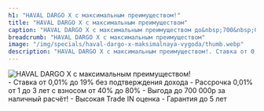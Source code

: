 ```yaml
---
h1: "HAVAL DARGO X с максимальным преимуществом!"
title: "HAVAL DARGO X с максимальным преимуществом"
caption: "HAVAL DARGO X с максимальным преимуществом до&nbsp;700&nbsp;000р!"
breadcrumb: "HAVAL DARGO X с максимальным преимуществом"
image: "/img/specials/haval-dargo-x-maksimalnaya-vygoda/thumb.webp"
description: "HAVAL DARGO X с максимальным преимуществом!. Ставка от 0,01% до 19% без подтверждения дохода. Рассрочка 0,01% от 1 до 3 лет с взносом от 40% до 80%. Выгода до 700 000р за наличный расчёт!. Высокая Trade IN оценка. Гарантия до 5 лет"
---
```



<picture>
	<source media="(min-width: 942px)" srcset="/img/specials/haval-dargo-x-maksimalnaya-vygoda/banner.webp" />
	<source media="(min-width: 320px)" srcset="/img/specials/haval-dargo-x-maksimalnaya-vygoda/thumb.webp" />
	<img src="/img/specials/haval-dargo-x-maksimalnaya-vygoda/banner.webp" class="w-full mb-10" alt="HAVAL DARGO X с максимальным преимуществом!" />
</picture>

<br/>
- Ставка от 0,01% до 19% без подтверждения дохода
- Рассрочка 0,01% от 1 до 3 лет с взносом от 40% до 80%
- Выгода до 700 000р за наличный расчёт!
- Высокая Trade IN оценка
- Гарантия до 5 лет
<br/>

<SpecialSalonsInfo title='Получить предложение' dataTitle='HAVAL DARGO X с максимальным преимуществом!' dataFormName="Получить предложение. HAVAL DARGO X с максимальным преимуществом!" />